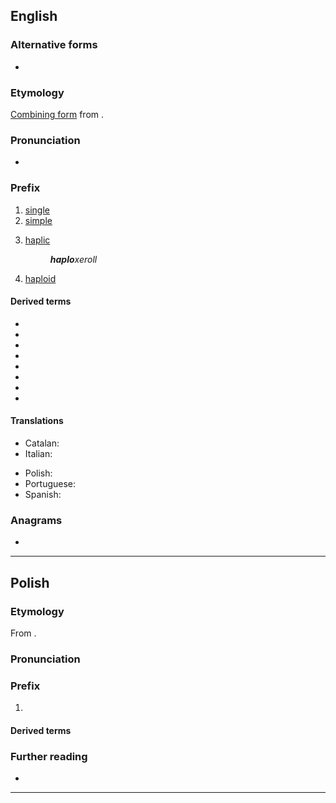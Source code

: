 ==English==

===Alternative forms===
* {{l|en|aplo-}}

===Etymology===
{{root|en|ine-pro|*sem-}}
[[combining form|Combining form]] from {{der|en|grc|ἁπλόος||single, simple}}.

===Pronunciation===
* {{a|GA}} {{IPA|en|/hæploʊ-/}}

===Prefix===
{{en-prefix}}

# [[single]]
# [[simple]]
# {{lb|en|soil science}} [[haplic]]
#: '''''haplo'''xeroll''
# {{lb|en|genetics}} [[haploid]]

====Derived terms====
{{prefixsee|en}}
* {{l|en|haploandesitic}}
* {{l|en|haplocheirus}}
* {{l|en|haplochromine}}
* {{l|en|haplochromis}}
* {{l|en|haplocoelopsis}}
* {{l|en|haplogranitic}}
* {{l|en|haplophase}}
* {{l|en|haplotephritic}}

====Translations====
{{trans-top}}
* Catalan: {{t|ca|haplo-}}
* Italian: {{t+|it|aplo-}}
{{trans-mid}}
* Polish: {{t+|pl|haplo-}}
* Portuguese: {{t|pt|haplo-}}
* Spanish: {{t|es|haplo-}}
{{trans-bottom}}

===Anagrams===
* {{anagrams|en|a=ahlop|HOLAP}}

----

==Polish==

===Etymology===
From {{der|pl|grc|ἁπλόος}}.

===Pronunciation===
{{pl-p}}
{{rfap|pl}}

===Prefix===
{{head|pl|prefix}}

# {{non-gloss definition|[[haplo-]]}}
#: {{prefixusex|pl|faza|haplofaza}}

====Derived terms====
{{prefixsee|pl}}

===Further reading===
* {{R:PWN}}

----